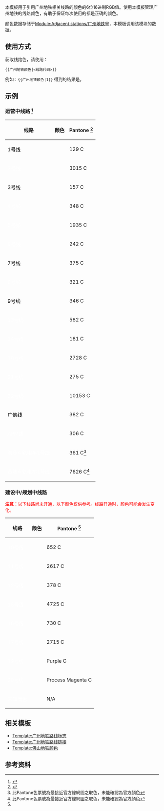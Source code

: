 本模板用于引用广州地铁相关线路的颜色的6位16进制RGB值。使用本模板管理广州地铁的线路颜色，有助于保证每次使用的都是正确的颜色。

颜色数据存储于[[Module:Adjacent stations/广州地铁]]里，本模板调用该模块的数据。

== 使用方式 ==
获取线路色，请使用：
<pre>{{广州地铁颜色|<线路代码>}}</pre>
例如：<code><nowiki>{{广州地铁颜色|1}}</nowiki></code> 得到的结果是<code>{{广州地铁颜色|1}}</code>。

== 示例 ==
===运营中线路 <ref>{{cite web|title=广州地铁线网图（2015年年报）|url=http://www.gzmtr.com/ygwm/gsgk/qynb/201605/P020160527313520000635.pdf}}</ref>===
{| class="wikitable"
|-
! 线路 !! 颜色 !! Pantone <ref name='pantone'>{{cite web|url= https://www.pantone.com/color-finder |title= Find a Pantone Colour |website= Pantone}} </ref>
|-
| style="background-color: {{广州地铁颜色|1}}; color: black" | 1号线 || {{Color block|{{广州地铁颜色|1}}}} || 129 C
|-
| style="background-color: {{广州地铁颜色|2}}; color: white" | 2号线 || {{Color block|{{广州地铁颜色|2}}}} || 3015 C
|-
| style="background-color: {{广州地铁颜色|3}}; color: black" | 3号线 || {{Color block|{{广州地铁颜色|3}}}} || 157 C
|-
| style="background-color: {{广州地铁颜色|4}}; color: white" | 4号线 || {{Color block|{{广州地铁颜色|4}}}} || 348 C
|-
| style="background-color: {{广州地铁颜色|5}}; color: white" | 5号线 || {{Color block|{{广州地铁颜色|5}}}} || 1935 C
|-
| style="background-color: {{广州地铁颜色|6}}; color: white" | 6号线 || {{Color block|{{广州地铁颜色|6}}}} || 242 C
|-
| style="background-color: {{广州地铁颜色|7}}; color: black" | 7号线 || {{Color block|{{广州地铁颜色|7}}}} || 375 C
|-
| style="background-color: {{广州地铁颜色|8}}; color: white" | 8号线 || {{Color block|{{广州地铁颜色|8}}}} || 321 C
|-
| style="background-color: {{广州地铁颜色|9}}; color: black" | 9号线 || {{Color block|{{广州地铁颜色|9}}}} || 346 C
|-
|style="background-color: {{广州地铁颜色|13}}; color: white" | 13号线 || {{Color block|{{广州地铁颜色|13}}}} || 582 C
|-
| style="background-color: {{广州地铁颜色|14}}; color: white" | 14号线 || {{Color block|{{广州地铁颜色|14}}}} || 181 C
|-
| style="background-color: {{广州地铁颜色|18}}; color: white" | 18号线 || {{Color block|{{广州地铁颜色|18}}}} || 2728 C
|-
| style="background-color: {{广州地铁颜色|21}}; color: white" | 21号线 || {{Color block|{{广州地铁颜色|21}}}} || 275 C
|-
| style="background-color: {{广州地铁颜色|22}}; color: white" | 22号线 || {{Color block|{{广州地铁颜色|22}}}} || 10153 C
|-
| style="background-color: {{广州地铁颜色|GF}}; color: black" | 广佛线 || {{Color block|{{广州地铁颜色|GF}}}} || 382 C
|-
| style="background-color: {{广州地铁颜色|APM}}; color: white" | APM线 || {{Color block|{{广州地铁颜色|APM}}}} || 306 C
|-
| style="background-color: {{广州地铁颜色|THZ1}}; color: white" | 海珠有轨电车1号线 || {{Color block|{{广州地铁颜色|THZ1}}}} || 361 C<ref name='THZ1'>此Pantone色票號為最接近官方線網圖之取色，未能確認為官方顏色</ref>
|-
| style="background-color: {{广州地铁颜色|THP1}}; color: white" | 黄埔有轨电车1号线 || {{Color block|{{广州地铁颜色|THP1}}}} || 7626 C<ref name='THP1'>此Pantone色票號為最接近官方線網圖之取色，未能確認為官方顏色</ref>
|}

===建设中/规划中线路===
<span style="color: red;">'''注意：'''以下线路尚未开通，以下颜色仅供参考。线路开通时，颜色可能会发生变化。</span>
{| class="wikitable"
|-
! 线路 !! 颜色 !! Pantone <ref name='pantone' />
|-
| style="background-color: {{广州地铁颜色|10}}; color: white" | 10号线 || {{Color block|{{广州地铁颜色|10}}}} || 652 C
|-
| style="background-color: {{广州地铁颜色|11}}; color: white" | 11号线 || {{Color block|{{广州地铁颜色|11}}}} || 2617 C
|-
| style="background-color: {{广州地铁颜色|12}}; color: white" | 12号线 || {{Color block|{{广州地铁颜色|12}}}} || 378 C
|-
| style="background-color: {{广州地铁颜色|15}}; color: white" | 15号线 || {{Color block|{{广州地铁颜色|15}}}} || 4725 C
|-
| style="background-color: {{广州地铁颜色|16}}; color: white" | 16号线 || {{Color block|{{广州地铁颜色|16}}}} || 730 C
|-
| style="background-color: {{广州地铁颜色|17}}; color: white" | 17号线 || {{Color block|{{广州地铁颜色|17}}}} || 2715 C
|-
| style="background-color: {{广州地铁颜色|19}}; color: white" | 19号线 || {{Color block|{{广州地铁颜色|19}}}} || Purple C
|-
| style="background-color: {{广州地铁颜色|20}}; color: white" | 20号线 || {{Color block|{{广州地铁颜色|20}}}} || Process Magenta C
|-
| style="background-color: {{广州地铁颜色|未知}}; color: white" | 未知颜色 || {{Color block|{{广州地铁颜色|未知}}}} || N/A
|}

== 相关模板 ==
* [[Template:广州地铁路线标志]]
* [[Template:广州地铁路线链接]]
* [[Template:佛山地铁颜色]]

==参考资料==
<references />